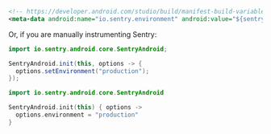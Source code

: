 ```xml {filename:"AndroidManifest.xml"}
<!-- https://developer.android.com/studio/build/manifest-build-variables -->
<meta-data android:name="io.sentry.environment" android:value="${sentryEnvironment}" />
```

Or, if you are manually instrumenting Sentry:

```java
import io.sentry.android.core.SentryAndroid;

SentryAndroid.init(this, options -> {
  options.setEnvironment("production");
});
```

```kotlin
import io.sentry.android.core.SentryAndroid

SentryAndroid.init(this) { options ->
  options.environment = "production"
}
```
